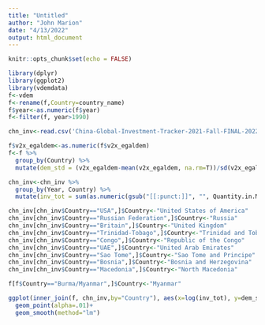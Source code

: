 ```yaml
---
title: "Untitled"
author: "John Marion"
date: "4/13/2022"
output: html_document
---
```


```r
knitr::opts_chunk$set(echo = FALSE)
```

```r
library(dplyr)
library(ggplot2)
library(vdemdata)
f<-vdem
f<-rename(f,Country=country_name)
f$year<-as.numeric(f$year)
f<-filter(f, year>1990)

chn_inv<-read.csv('China-Global-Investment-Tracker-2021-Fall-FINAL-2022.2.21-update.up.csv')
```

```r
f$v2x_egaldem<-as.numeric(f$v2x_egaldem)
f<-f %>%
  group_by(Country) %>%
  mutate(dem_std = (v2x_egaldem-mean(v2x_egaldem, na.rm=T))/sd(v2x_egaldem))
```

```r
chn_inv<-chn_inv %>%
  group_by(Year, Country) %>%
  mutate(inv_tot = sum(as.numeric(gsub("[[:punct:]]", "", Quantity.in.Millions))))
```

```r
chn_inv[chn_inv$Country=="USA",]$Country<-"United States of America"
chn_inv[chn_inv$Country=="Russian Federation",]$Country<-"Russia"
chn_inv[chn_inv$Country=="Britain",]$Country<-"United Kingdom"
chn_inv[chn_inv$Country=="Trinidad-Tobago",]$Country<-"Trinidad and Tobago"
chn_inv[chn_inv$Country=="Congo",]$Country<-"Republic of the Congo"
chn_inv[chn_inv$Country=="UAE",]$Country<-"United Arab Emirates"
chn_inv[chn_inv$Country=="Sao Tome",]$Country<-"Sao Tome and Principe"
chn_inv[chn_inv$Country=="Bosnia",]$Country<-"Bosnia and Herzegovina"
chn_inv[chn_inv$Country=="Macedonia",]$Country<-"North Macedonia"

f[f$Country=="Burma/Myanmar",]$Country<-"Myanmar"
```

```r
ggplot(inner_join(f, chn_inv,by="Country"), aes(x=log(inv_tot), y=dem_std))+
  geom_point(alpha=.01)+
  geom_smooth(method="lm")
```

